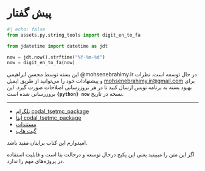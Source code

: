 # پیش گفتار {-}

```python
#| echo: false
from assets.py.string_tools import digit_en_to_fa

from jdatetime import datetime as jdt

now = jdt.now().strftime("%Y-%m-%d")
now = digit_en_to_fa(now)

```


این بسته توسط محسن ابراهیمی
@mohsenebrahimy.ir
در حال توسعه است. نظرات و
پیشنهادات خود را می‌توانید از طریق ایمیل
[mohsenebrahimy.ir\@gmail.com](mailto:mohsenebrahimy.ir@gmail.com){.email}
برای بهبود بسته به برنامه نویس ارسال کنید تا در هر بروزرسانی اصلاحات صورت
گیرد. این نسخه در تاریخ
[**`{python} now`**]{dir="ltr"}
بروزرسانی شده است.

***

- [تلگرام codal_tsetmc_package](https://t.me/codal_tsetmc_package)
- [ایتا codal_tsetmc_package](https://eitaa.com/codal_tsetmc_package)
- [مستندات](https://mohsenebrahimyir.github.io/codal-tsetmc/)
- [گیت هاب](https://github.com/mohsenebrahimyir/codal-tsetmc/)

امیدوارم این کتاب برایتان مفید باشد.

::: {.callout-warning}
اگر این متن را میبینید یعنی این پکیج درحال توسعه و درحالت بتا است و قابلیت استفاده در پروژه‌های مهم را ندارد.
::::::
